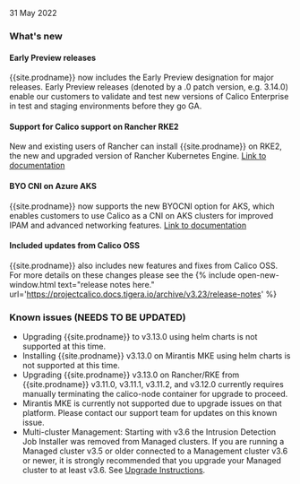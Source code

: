 31 May 2022

### What's new

#### Early Preview releases
{{site.prodname}} now includes the Early Preview designation for major releases. Early Preview releases (denoted by a .0 patch version, e.g. 3.14.0) enable our customers to validate and test new versions of Calico Enterprise in test and staging environments before they go GA.

#### Support for Calico support on Rancher RKE2
New and existing users of Rancher can install {{site.prodname}} on RKE2, the new and upgraded version of Rancher Kubernetes Engine. [Link to documentation]({{site.baseurl}}/getting-started/kubernetes/rke2)

#### BYO CNI on Azure AKS 
{{site.prodname}} now supports the new BYOCNI option for AKS, which enables customers to use Calico as a CNI on AKS clusters for improved IPAM and advanced networking features. [Link to documentation]({{site.baseurl}}/getting-started/kubernetes/aks)

#### Included updates from Calico OSS

{{site.prodname}} also includes new features and fixes from Calico OSS. For more details on these changes please see the {% include open-new-window.html text="release notes here." url='https://projectcalico.docs.tigera.io/archive/v3.23/release-notes' %}

### Known issues (NEEDS TO BE UPDATED)

- Upgrading {{site.prodname}} to v3.13.0 using helm charts is not supported at this time.
- Installing {{site.prodname}} v3.13.0 on Mirantis MKE using helm charts is not supported at this time.
- Upgrading {{site.prodname}} v3.13.0 on Rancher/RKE from {{site.prodname}} v3.11.0, v3.11.1, v3.11.2, and v3.12.0 currently requires manually terminating the calico-node container for upgrade to proceed.
- Mirantis MKE is currently not supported due to upgrade issues on that platform. Please contact our support team for updates on this known issue.
- Multi-cluster Management: Starting with v3.6 the Intrusion Detection Job Installer was removed from Managed clusters. If you are running a Managed cluster v3.5 or older connected to a Management cluster v3.6 or newer, it is strongly recommended that you upgrade your Managed cluster to at least v3.6. See [Upgrade Instructions]({{site.baseurl}}/maintenance/upgrading-enterprise).
